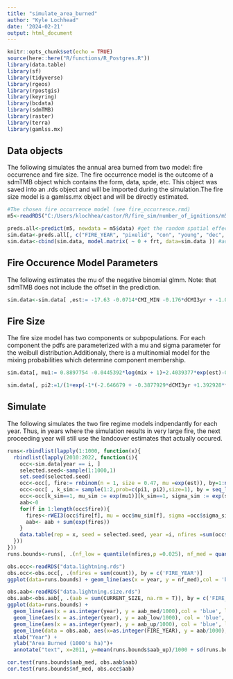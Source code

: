 ```yaml
---
title: "simulate_area_burned"
author: "Kyle Lochhead"
date: '2024-02-21'
output: html_document
---
```

```r
knitr::opts_chunk$set(echo = TRUE)
source(here::here("R/functions/R_Postgres.R"))
library(data.table)
library(sf)
library(tidyverse)
library(rgeos)
library(rpostgis)
library(keyring)
library(bcdata)
library(sdmTMB)
library(raster)
library(terra)
library(gamlss.mx)
```

## Data objects
The following simulates the annual area burned from two model: fire occurrence and fire size. The fire occurrence model is the outcome of a sdmTMB object which contains the form, data, spde, etc. This object was saved into an .rds object and will be imported during the simulation.The fire size model is a gamlss.mx object and will be directly estimated. 

```r
#The chosen fire occurrence model (see fire_occurrence.rmd)
m5<-readRDS("C:/Users/klochhea/castor/R/fire_sim/number_of_ignitions/m5.rds")

preds.all<-predict(m5, newdata = m5$data) #get the random spatial effect
sim.data<-preds.all[, c("FIRE_YEAR", "pixelid", "con", "young", "dec", "mix", "CMI_MIN", "dCMI3yr", "PPT_sm", "TEMP_MAX", "flammable", "frt", "PPT_sm","est_rf", "est_non_rf", "CMI","CMI3yr")][,dCMI3yr:=CMI-(CMI3yr/3)][,frt:=as.factor(frt)][,year:=as.factor(FIRE_YEAR)]
sim.data<-cbind(sim.data, model.matrix( ~ 0 + frt, data=sim.data )) #add in the indicator structure for frt - homogenous fire regime types
```

## Fire Occurence Model Parameters
The following estimates the mu of the negative binomial glmm. Note: that sdmTMB does not include the offset in the prediction. 
```r
sim.data<-sim.data[ ,est:= -17.63 -0.0714*CMI_MIN -0.176*dCMI3yr + -1.00*frt5 -0.923*frt7 -1.69*frt9  -1.53*frt10  -0.932*frt11  -1.14*frt12 -1.29*frt13  -0.827*frt14  -2.49*frt15+ 0.47*log(con + 1) + 0.110*log(young + 1) +est_rf + log(flammable) ]

```

## Fire Size
The fire size model has two components or subpopulations. For each component the pdfs are parameterized with a mu and sigma parameter for the weibull distribution.Additionaly, there is a multinomial model for the mixing probabilities which determine component membership.
```r
sim.data[, mu1:= 0.8897754 -0.0445392*log(mix + 1)+2.4039377*exp(est)-0.0003295*PPT_sm+0.0610171*dCMI3yr][, sigma1:=  0.2633][ , mu2:= 2.14183 + 0.01175*log(mix + 1) -0.75545*exp(est)-0.00141*PPT_sm + 0.02128*dCMI3yr][, sigma2:= 1.22]

sim.data[, pi2:=1/(1+exp(-1*(-2.646679 + -0.3877929*dCMI3yr +1.392928*frt5+1.204091*frt7+3.610426*frt9 + 2.283432*frt10 + 3.124757*frt11 + 1.410092*frt12+1.499066*frt13+0.4269357*frt14  +1.714442*frt15)))][,pi1:=1-pi2]
```

## Simulate
The following simulates the two fire regime models indpendantly for each year. Thus, in years where the simulation results in very large fire, the next proceeding year will still use the landcover estimates that actually occured.
```r
runs<-rbindlist(lapply(1:1000, function(x){
  rbindlist(lapply(2010:2022, function(i){
    occ<-sim.data[year == i, ]
    selected.seed<-sample(1:1000,1)
    set.seed(selected.seed)
    occ<-occ[, fire:= rnbinom(n = 1, size = 0.47, mu =exp(est)), by=1:nrow(occ)][fire>0,]
    occ<-occ[ , k_sim:= sample(1:2,prob=c(pi1, pi2),size=1), by = seq_len(nrow(occ))]
    occ<-occ[k_sim==1, mu_sim := exp(mu1)][k_sim==1, sigma_sim := exp(sigma1)][k_sim==2, mu_sim := exp(mu2)][k_sim==2, sigma_sim := exp(sigma2)]
    aab<-0
    for(f in 1:length(occ$fire)){
      fires<-rWEI3(occ$fire[f], mu = occ$mu_sim[f], sigma =occ$sigma_sim[f])
      aab<- aab + sum(exp(fires))
    }
    data.table(rep = x, seed = selected.seed, year =i, nfires =sum(occ$fire), aab = aab)
  }))
}))
runs.bounds<-runs[, .(nf_low = quantile(nfires,p =0.025), nf_med = quantile(nfires,p =0.5), nf_up = quantile(nfires,p =0.975), aab_low = quantile(aab,p =0.025), aab_med = quantile(aab,p =0.5), aab_up = quantile(aab,p =0.975)), by = year]

obs.occ<-readRDS("data.lightning.rds")
obs.occ<-obs.occ[, .(nfires = sum(count)), by = c('FIRE_YEAR')]
ggplot(data=runs.bounds) + geom_line(aes(x = year, y = nf_med),col = 'blue', lwd =1.5)+ geom_line(aes(x = year, y = nf_low), col = 'blue', linetype = "dashed")+ geom_line(aes(x = year, y = nf_up), col = 'blue', linetype = "dashed") + geom_line(data = obs.occ, aes(x=FIRE_YEAR, y = nfires), color = "red") + xlab("Year") + ylab("Count of Fires (>1 ha)")

obs.aab<-readRDS("data.lightning.size.rds")
obs.aab<-obs.aab[, .(aab = sum(CURRENT_SIZE, na.rm = T)), by = c('FIRE_YEAR')]
ggplot(data=runs.bounds) + 
  geom_line(aes(x = as.integer(year), y = aab_med/1000),col = 'blue', lwd =1.5)+ 
  geom_line(aes(x = as.integer(year), y = aab_low/1000), col = 'blue', linetype = "dashed")+ 
  geom_line(aes(x = as.integer(year), y = aab_up/1000), col = 'blue', linetype = "dashed") + 
  geom_line(data = obs.aab, aes(x=as.integer(FIRE_YEAR), y = aab/1000), color = "red") + 
  xlab("Year") + 
  ylab("Area Burned (1000's ha)")+
  annotate("text", x=2011, y=mean(runs.bounds$aab_up)/1000 + sd(runs.bounds$aab_up/1000), label= paste0("r=", round(cor(runs.bounds$aab_med, obs.aab$aab),2)))+ scale_x_continuous(breaks=seq(2010,2022,2))  

cor.test(runs.bounds$aab_med, obs.aab$aab)
cor.test(runs.bounds$nf_med, obs.occ$aab)
```